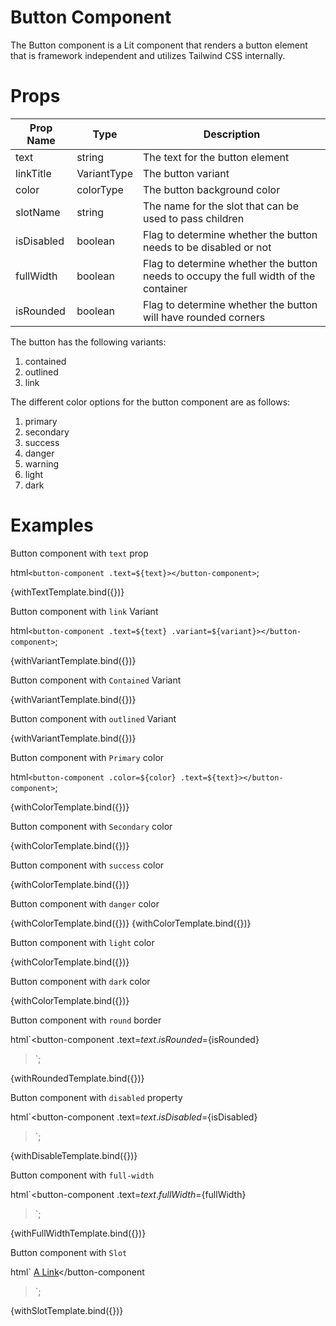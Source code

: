 
<Meta title="Button" />

# Button Component

The Button component is a Lit component that renders a button element that is framework independent and utilizes Tailwind CSS internally.

# Props

| Prop Name  | Type        | Description                                                                          |
| ---------- | ----------- | ------------------------------------------------------------------------------------ |
| text       | string      | The text for the button element                                                      |
| linkTitle  | VariantType | The button variant                                                                   |
| color      | colorType   | The button background color                                                          |
| slotName   | string      | The name for the slot that can be used to pass children                              |
| isDisabled | boolean     | Flag to determine whether the button needs to be disabled or not                     |
| fullWidth  | boolean     | Flag to determine whether the button needs to occupy the full width of the container |
| isRounded  | boolean     | Flag to determine whether the button will have rounded corners                       |

The button has the following variants:

1. contained
2. outlined
3. link

The different color options for the button component are as follows:

1. primary
2. secondary
3. success
4. danger
5. warning
6. light
7. dark

# Examples

Button component with `text` prop

  html`<button-component .text=${text}></button-component>`;

<Canvas>
  <Story
    name="with text"
    args={{
      text: 'YML',
    }}
  >
    {withTextTemplate.bind({})}
  </Story>
</Canvas>

Button component with `link` Variant

  html`<button-component .text=${text} .variant=${variant}></button-component>`;

<Canvas>
  <Story
    name="with link variant"
    args={{
      variant: 'link',
      text: 'Button',
    }}
  >
    {withVariantTemplate.bind({})}
  </Story>
</Canvas>

Button component with `Contained` Variant

<Canvas>
  <Story
    name="with contained variant"
    args={{
      variant: 'contained',
      text: 'Button',
    }}
  >
    {withVariantTemplate.bind({})}
  </Story>
</Canvas>

Button component with `outlined` Variant

<Canvas>
  <Story
    name="with outlined variant"
    args={{
      variant: 'outlined',
      text: 'Button',
    }}
  >
    {withVariantTemplate.bind({})}
  </Story>
</Canvas>

Button component with `Primary` color

  html`<button-component .color=${color} .text=${text}></button-component>`;

<Canvas>
  <Story
    name="with primary color"
    args={{
      color: 'primary',
      text: 'Button',
    }}
  >
    {withColorTemplate.bind({})}
  </Story>
</Canvas>

Button component with `Secondary` color

<Canvas>
  <Story
    name="with secondary color"
    args={{
      color: 'secondary',
      text: 'Button',
    }}
  >
    {withColorTemplate.bind({})}
  </Story>
</Canvas>

Button component with `success` color

<Canvas>
  <Story
    name="with success color"
    args={{
      color: 'success',
      text: 'Button',
    }}
  >
    {withColorTemplate.bind({})}
  </Story>
</Canvas>

Button component with `danger` color

<Canvas>
  <Story
    name="with danger color"
    args={{
      color: 'danger',
      text: 'Button',
    }}
  >
    {withColorTemplate.bind({})}
  </Story>
</Canvas>

<Canvas>
  <Story
    name="with warning color"
    args={{
      color: 'warning',
      text: 'Button',
    }}
  >
    {withColorTemplate.bind({})}
  </Story>
</Canvas>

Button component with `light` color

<Canvas>
  <Story
    name="with light color"
    args={{
      color: 'light',
      text: 'Button',
    }}
  >
    {withColorTemplate.bind({})}
  </Story>
</Canvas>

Button component with `dark` color

<Canvas>
  <Story
    name="with dark color"
    args={{
      color: 'dark',
      text: 'Button',
    }}
  >
    {withColorTemplate.bind({})}
  </Story>
</Canvas>

Button component with `round` border

  html`<button-component
    .text=${text}
    .isRounded=${isRounded}
  ></button-component>`;

<Canvas>
  <Story
    name="with rounded prop"
    args={{
      isRounded: true,
      text: 'Button',
    }}
  >
    {withRoundedTemplate.bind({})}
  </Story>
</Canvas>

Button component with `disabled` property

  html`<button-component
    .text=${text}
    .isDisabled=${isDisabled}
  ></button-component>`;

<Canvas>
  <Story
    name="with disabled prop"
    args={{
      isDisabled: true,
      text: 'Button',
    }}
  >
    {withDisableTemplate.bind({})}
  </Story>
</Canvas>

Button component with `full-width`

  html`<button-component
    .text=${text}
    .fullWidth=${fullWidth}
  ></button-component>`;

<Canvas>
  <Story
    name="with fullWidth"
    args={{
      fullWidth: true,
      text: 'Button',
    }}
  >
    {withFullWidthTemplate.bind({})}
  </Story>
</Canvas>

Button component with `Slot`

  html`<button-component>
    <a href="#" slotName="text">A Link</a></button-component
  >`;

<Canvas>
  <Story
    name="with slot"
    args={{
      slotName: 'text',
    }}
  >
    {withSlotTemplate.bind({})}
  </Story>
</Canvas>
